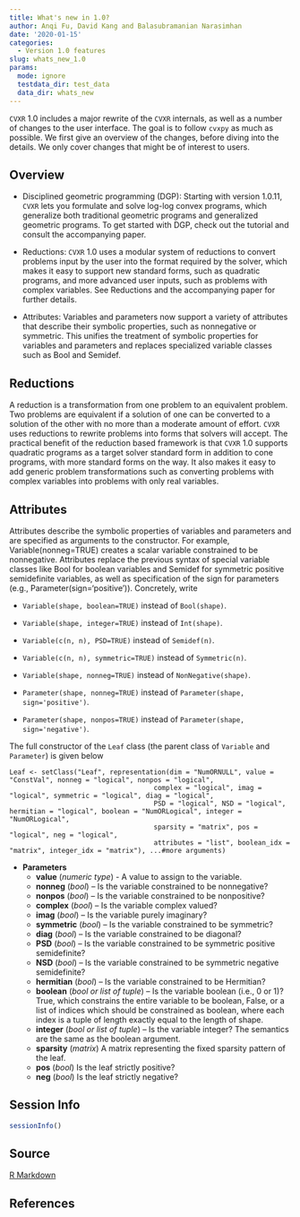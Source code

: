 ```yaml
---
title: What's new in 1.0?
author: Anqi Fu, David Kang and Balasubramanian Narasimhan
date: '2020-01-15'
categories:
  - Version 1.0 features
slug: whats_new_1.0
params:
  mode: ignore
  testdata_dir: test_data
  data_dir: whats_new
---
```


`CVXR` 1.0 includes a major rewrite of the `CVXR` internals, as well
as a number of changes to the user interface. The goal is to follow
`cvxpy` as much as possible. We first give an overview of the changes,
before diving into the details. We only cover changes that might be of
interest to users.

## Overview

* Disciplined geometric programming (DGP): Starting with version 1.0.11, `CVXR` lets you formulate and solve log-log convex programs, which generalize both traditional geometric programs and generalized geometric programs. To get started with DGP, check out the tutorial and consult the accompanying paper.

* Reductions: `CVXR` 1.0 uses a modular system of reductions to convert problems input by the user into the format required by the solver, which makes it easy to support new standard forms, such as quadratic programs, and more advanced user inputs, such as problems with complex variables. See Reductions and the accompanying paper for further details.

* Attributes: Variables and parameters now support a variety of attributes that describe their symbolic properties, such as nonnegative or symmetric. This unifies the treatment of symbolic properties for variables and parameters and replaces specialized variable classes such as Bool and Semidef.

## Reductions

A reduction is a transformation from one problem to an equivalent problem. Two problems are equivalent if a solution of one can be converted to a solution of the other with no more than a moderate amount of effort. `CVXR` uses reductions to rewrite problems into forms that solvers will accept. The practical benefit of the reduction based framework is that `CVXR` 1.0 supports quadratic programs as a target solver standard form in addition to cone programs, with more standard forms on the way. It also makes it easy to add generic problem transformations such as converting problems with complex variables into problems with only real variables.

## Attributes

Attributes describe the symbolic properties of variables and parameters and are specified as arguments to the constructor. For example, Variable(nonneg=TRUE) creates a scalar variable constrained to be nonnegative. Attributes replace the previous syntax of special variable classes like Bool for boolean variables and Semidef for symmetric positive semidefinite variables, as well as specification of the sign for parameters (e.g., Parameter(sign='positive')). Concretely, write

* `Variable(shape, boolean=TRUE)` instead of `Bool(shape)`.

* `Variable(shape, integer=TRUE)` instead of `Int(shape)`.

* `Variable(c(n, n), PSD=TRUE)` instead of `Semidef(n)`.

* `Variable(c(n, n), symmetric=TRUE)` instead of `Symmetric(n)`.

* `Variable(shape, nonneg=TRUE)` instead of `NonNegative(shape)`.

* `Parameter(shape, nonneg=TRUE)` instead of `Parameter(shape, sign='positive')`.

* `Parameter(shape, nonpos=TRUE)` instead of `Parameter(shape, sign='negative')`.

The full constructor of the `Leaf` class (the parent class of `Variable` and `Parameter`) is given below

    Leaf <- setClass("Leaf", representation(dim = "NumORNULL", value = "ConstVal", nonneg = "logical", nonpos = "logical",
                                        complex = "logical", imag = "logical", symmetric = "logical", diag = "logical",
                                        PSD = "logical", NSD = "logical", hermitian = "logical", boolean = "NumORLogical", integer = "NumORLogical",
                                        sparsity = "matrix", pos = "logical", neg = "logical",
                                        attributes = "list", boolean_idx = "matrix", integer_idx = "matrix"), ...#more arguments)

* __Parameters__
    + __value__ (*numeric type*) - A value to assign to the variable.
    + __nonneg__ (*bool*) – Is the variable constrained to be nonnegative?
    + __nonpos__ (*bool*) – Is the variable constrained to be nonpositive?
    + __complex__ (*bool*) – Is the variable complex valued?
    + __imag__ (*bool*) – Is the variable purely imaginary?
    + __symmetric__ (*bool*) – Is the variable constrained to be symmetric?
    + __diag__ (*bool*) – Is the variable constrained to be diagonal?
    + __PSD__ (*bool*) – Is the variable constrained to be symmetric positive semidefinite?
    + __NSD__ (*bool*) – Is the variable constrained to be symmetric negative semidefinite?
    + __hermitian__ (*bool*) – Is the variable constrained to be Hermitian?
    + __boolean__ (*bool or list of tuple*) – Is the variable boolean (i.e., 0 or 1)? True, which constrains the entire variable to be boolean, False, or a list of indices which should be constrained as boolean, where each index is a tuple of length exactly equal to the length of shape.
    + __integer__ (*bool or list of tuple*) – Is the variable integer? The semantics are the same as the boolean argument.
    + __sparsity__ (*matrix*) A matrix representing the fixed sparsity pattern of the leaf.
    + __pos__ (*bool*) Is the leaf strictly positive?
    + __neg__ (*bool*) Is the leaf strictly negative?

## Session Info

```r
sessionInfo()
```

## Source

[R Markdown](https://github.com/bnaras/cvxr_docs/blob/master/content/cvxr_examples/whatsnew.Rmd)

## References


